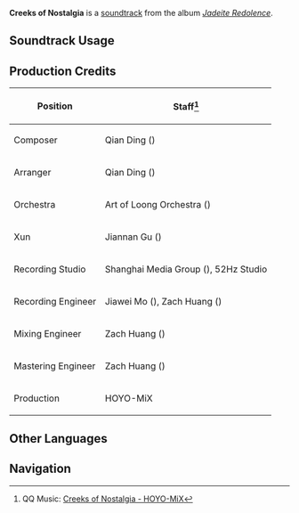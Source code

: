 {{Soundtrack Infobox
|image          = Jadeite Redolence.png
|album          = Jadeite Redolence
|disc           = 1
|number         = 10
|featured       =
|featured2      =
|featured3      =
|featured_disc  =
|featured_disc2 =
|featured_disc3 =
|youtube_id     = 1tyM0e_3NuM
|spotify_id     = 6IaFaGXAcNiDwktiY0AAyc
|previous       = The Journey of Tea Leaves
|next           = Whispering Mountains
}}
'''Creeks of Nostalgia''' is a [[soundtrack]] from the album ''[[Jadeite Redolence]]''.

==Soundtrack Usage==
{{Soundtrack Usage
|location = Chenyu Vale//day
}}
<!--
==Other Arrangements==
{{Files by Category Gallery|Media Using an Unreleased Arrangement of {{subst:#titleparts:{{subst:PAGENAME}}}} Soundtrack}}
-->
==Production Credits==
{| class="wikitable sortable"
|-
! Position
! Staff<ref>QQ Music: [https://y.qq.com/n/ryqq/songDetail/0009EIlK3pfiYx {{zh|蜿蜒的旧忆}} Creeks of Nostalgia - HOYO-MiX]</ref>
|-
! Composer
| Qian Ding ({{zh|丁谦}})
|-
! Arranger
| Qian Ding ({{zh|丁谦}})
|-
! Orchestra
| Art of Loong Orchestra ({{zh|龙之艺交响乐团}})
|-
! Xun
| Jiannan Gu ({{zh|顾剑楠}})
|-
! Recording Studio
| Shanghai Media Group ({{zh|上海广播大厦}}), 52Hz Studio
|-
! Recording Engineer
| Jiawei Mo ({{zh|莫家伟}}), Zach Huang ({{zh|黄巍}})
|-
! Mixing Engineer
| Zach Huang ({{zh|黄巍}})
|-
! Mastering Engineer
| Zach Huang ({{zh|黄巍}})
|-
! Production
| HOYO-MiX
|}
<!--
==Trivia==
-->
==Other Languages==
{{Other Languages|default_hidden=1
|en       = Creeks of Nostalgia
|zhs      = 蜿蜒的旧忆
|zhs_rm   = Wānyán de Jiùyì
|zht      = 蜿蜒的舊憶
|zht_rm   = Wānyán de Jiùyì
|zh_tl    = 
|ja       = 悠久の記憶
|ja_rm    = Yuukyuu no Kioku
|ja_tl    = 
}}
<!--
==References==
{{Reflist}}
-->

==Navigation==
{{Soundtrack Navbox|Jadeite Redolence}}